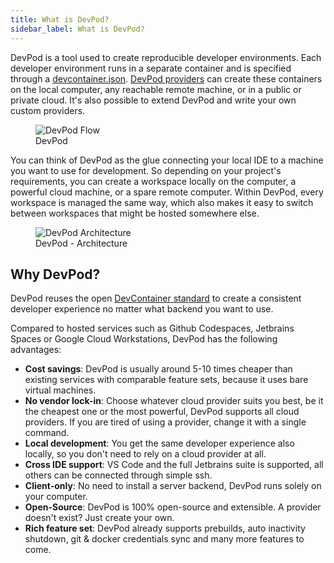 ```yaml
---
title: What is DevPod?
sidebar_label: What is DevPod?
---
```


DevPod is a tool used to create reproducible developer environments. Each developer environment runs in a separate container and is specified through a [devcontainer.json](https://containers.dev/). [DevPod providers](./managing-providers/what-are-providers) can create these containers on the local computer, any reachable remote machine, or in a public or private cloud. It's also possible to extend DevPod and write your own custom providers.

<figure>
  <img src="/docs/media/devpod-flow.gif" alt="DevPod Flow" />
  <figcaption>DevPod</figcaption>
</figure>

You can think of DevPod as the glue connecting your local IDE to a machine you want to use for development. So depending on your project's requirements, you can create a workspace locally on the computer, a powerful cloud machine, or a spare remote computer. Within DevPod, every workspace is managed the same way, which also makes it easy to switch between workspaces that might be hosted somewhere else.


<figure>
  <img src="/docs/media/devpod-architecture-2.png" alt="DevPod Architecture" />
  <figcaption>DevPod - Architecture</figcaption>
</figure>

## Why DevPod?

DevPod reuses the open [DevContainer standard](https://containers.dev/) to create a consistent developer experience no matter what backend you want to use.

Compared to hosted services such as Github Codespaces, Jetbrains Spaces or Google Cloud Workstations, DevPod has the following advantages:
* **Cost savings**: DevPod is usually around 5-10 times cheaper than existing services with comparable feature sets, because it uses bare virtual machines.
* **No vendor lock-in**: Choose whatever cloud provider suits you best, be it the cheapest one or the most powerful, DevPod supports all cloud providers. If you are tired of using a provider, change it with a single command.
* **Local development**: You get the same developer experience also locally, so you don't need to rely on a cloud provider at all.
* **Cross IDE support**: VS Code and the full Jetbrains suite is supported, all others can be connected through simple ssh.
* **Client-only**: No need to install a server backend, DevPod runs solely on your computer.
* **Open-Source**: DevPod is 100% open-source and extensible. A provider doesn't exist? Just create your own.
* **Rich feature set**: DevPod already supports prebuilds, auto inactivity shutdown, git & docker credentials sync and many more features to come.